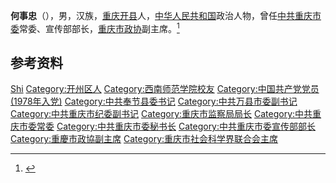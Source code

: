 '''何事忠'''（{{bd|1952年|12月|}}），男，汉族，[[重庆|重庆]][[开县|开县]]人，[[中华人民共和国|中华人民共和国]]政治人物，曾任[[中共重庆市委|中共重庆市委]]常委、宣传部部长，[[重庆市政协|重庆市政协]]副主席。<ref>{{Cite web|title=何事忠|url=http://www.cqzx.gov.cn/cqzx_content/2018-01/17/content_405955.htm|accessdate=2020-09-05|work=重庆政协|archive-date=2018-12-07|archive-url=https://web.archive.org/web/20181207085018/http://cqzx.gov.cn/cqzx_content/2018-01/17/content_405955.htm|dead-url=no}}</ref>

== 参考资料 ==
{{reflist}}

{{中国人物小作品}}

{{Authority control}}
{{DEFAULTSORT:He何}}
[[Category:何姓|Shi]]
[[Category:开州区人|Category:开州区人]]
[[Category:西南师范学院校友|Category:西南师范学院校友]]
[[Category:中国共产党党员_(1978年入党)|Category:中国共产党党员 (1978年入党)]]
[[Category:中共奉节县委书记|Category:中共奉节县委书记]]
[[Category:中共万县市委副书记|Category:中共万县市委副书记]]
[[Category:中共重庆市纪委副书记|Category:中共重庆市纪委副书记]]
[[Category:重庆市监察局局长|Category:重庆市监察局局长]]
[[Category:中共重庆市委常委|Category:中共重庆市委常委]]
[[Category:中共重庆市委秘书长|Category:中共重庆市委秘书长]]
[[Category:中共重庆市委宣传部部长|Category:中共重庆市委宣传部部长]]
[[Category:重慶市政協副主席|Category:重慶市政協副主席]]
[[Category:重庆市社会科学界联合会主席|Category:重庆市社会科学界联合会主席]]